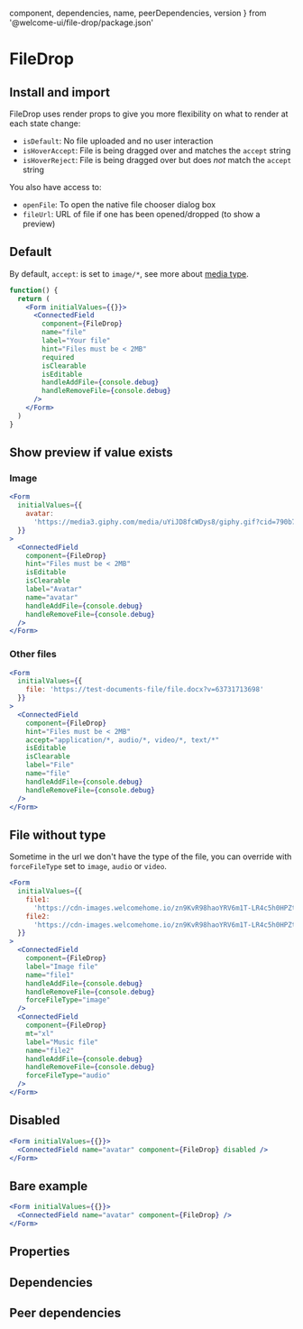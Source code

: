 
  component,
  dependencies,
  name,
  peerDependencies,
  version
} from '@welcome-ui/file-drop/package.json'

# FileDrop

<tagversion version={version} name={name} />

## Install and import

<usage component={component} name={name} peerDependencies={peerDependencies} />

FileDrop uses render props to give you more flexibility on what to render at each state change:

- `isDefault`: No file uploaded and no user interaction
- `isHoverAccept`: File is being dragged over and matches the `accept` string
- `isHoverReject`: File is being dragged over but does _not_ match the `accept` string

You also have access to:

- `openFile`: To open the native file chooser dialog box
- `fileUrl`: URL of file if one has been opened/dropped (to show a preview)

## Default

By default, `accept`: is set to `image/*`, see more about [media type](http://www.iana.org/assignments/media-types/media-types.xhtml).

```jsx
function() {
  return (
    <Form initialValues={{}}>
      <ConnectedField
        component={FileDrop}
        name="file"
        label="Your file"
        hint="Files must be < 2MB"
        required
        isClearable
        isEditable
        handleAddFile={console.debug}
        handleRemoveFile={console.debug}
      />
    </Form>
  )
}
```

## Show preview if value exists

### Image

```jsx
<Form
  initialValues={{
    avatar:
      'https://media3.giphy.com/media/uYiJD8fcWDys8/giphy.gif?cid=790b76115d08fb457747437951ff7674&rid=giphy.gif'
  }}
>
  <ConnectedField
    component={FileDrop}
    hint="Files must be < 2MB"
    isEditable
    isClearable
    label="Avatar"
    name="avatar"
    handleAddFile={console.debug}
    handleRemoveFile={console.debug}
  />
</Form>
```

### Other files

```jsx
<Form
  initialValues={{
    file: 'https://test-documents-file/file.docx?v=63731713698'
  }}
>
  <ConnectedField
    component={FileDrop}
    hint="Files must be < 2MB"
    accept="application/*, audio/*, video/*, text/*"
    isEditable
    isClearable
    label="File"
    name="file"
    handleAddFile={console.debug}
    handleRemoveFile={console.debug}
  />
</Form>
```

## File without type

Sometime in the url we don't have the type of the file, you can override with `forceFileType` set to `image`, `audio` or `video`.

```jsx
<Form
  initialValues={{
    file1:
      'https://cdn-images.welcomehome.io/zn9KvR98haoYRV6m1T-LR4c5h0HPZtVtvzwKPv02wgA/rs:auto:600::/q:100/czM6Ly93aC1wcml2YXRlLXByb2R1Y3Rpb24vcHJvZHVjdGlvbi91cGxvYWRzL3doL2Jsb2Nrcy9iZTI2MTc4OC1mYjc5LTRlZTQtYjQ4OC04ZDhiYTk4YTY3NDIvY292ZXIvdHdpdHRlckB4Mi5wbmc',
    file2:
      'https://cdn-images.welcomehome.io/zn9KvR98haoYRV6m1T-LR4c5h0HPZtVtvzwKPv02wgA/rs:auto:600::/q:100/czM6Ly93aC1wcml2YXRlLXByb2R1Y3Rpb24vcHJvZHVjdGlvbi91cGxvYWRzL3doL2Jsb2Nrcy9iZTI2MTc4OC1mYjc5LTRlZTQtYjQ4OC04ZDhiYTk4YTY3NDIvY292ZXIvdHdpdHRlckB4Mi5wbmc'
  }}
>
  <ConnectedField
    component={FileDrop}
    label="Image file"
    name="file1"
    handleAddFile={console.debug}
    handleRemoveFile={console.debug}
    forceFileType="image"
  />
  <ConnectedField
    component={FileDrop}
    mt="xl"
    label="Music file"
    name="file2"
    handleAddFile={console.debug}
    handleRemoveFile={console.debug}
    forceFileType="audio"
  />
</Form>
```

## Disabled

```jsx
<Form initialValues={{}}>
  <ConnectedField name="avatar" component={FileDrop} disabled />
</Form>
```

## Bare example

```jsx
<Form initialValues={{}}>
  <ConnectedField name="avatar" component={FileDrop} />
</Form>
```

## Properties

<props of="FileDrop" propTypes={props.propTypes} />

## Dependencies

<dependencies dependencies={dependencies} />

## Peer dependencies

<dependencies dependencies={peerDependencies} />
